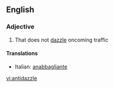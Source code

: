 ==English==

===Adjective===
{{en-adj|-}}

# {{context|of car headlights}} That does not [[dazzle]] oncoming traffic

====Translations====
{{top}}
* Italian: [[anabbagliante]]
{{mid}}

{{bottom}}

[[vi:antidazzle]]